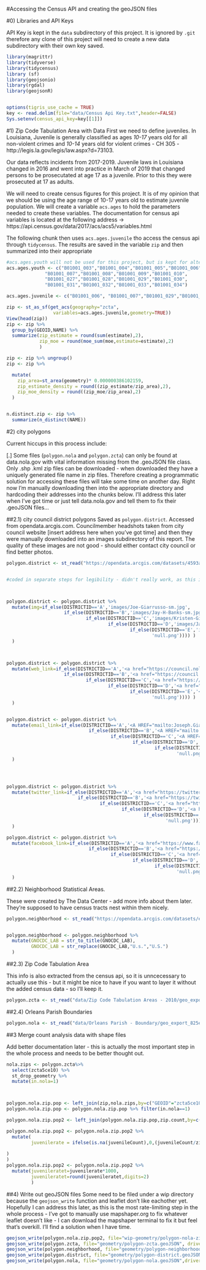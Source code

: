 #Accessing the Census API and creating the geoJSON files

#0) Libraries and API Keys

API Key is kept in the `data` subdirectory of this project.  It is ignored by `.git` therefore any clone of this project will need to create a new data subdirectory with their own key saved.

```{r}
library(magrittr)
library(tidyverse)
library(tidycensus)
library (sf)
library(geojsonio)
library(rgdal)
library(geojsonR)


options(tigris_use_cache = TRUE)
key <- read.delim(file="data/Census Api Key.txt",header=FALSE)
Sys.setenv(census_api_key=key[[1]])
```



#1) Zip Code Tabulation Area with Data
First we need to define juveniles.  In Louisiana, Juvenile is generally classified as ages *10-17* years old for all non-violent crimes and *10-14* years old for violent crimes - CH 305  - http://legis.la.gov/legis/law.aspx?d=73103.  

Our data reflects incidents from 2017-2019.  Juvenile laws in Louisiana changed in 2016 and went into practice in March of 2019 that changed persons to be prosecutated at age 17 as a juvenile.  Prior to this they were prosecuted at 17 as adults.

We will need to create census figures for this project.  It is of my opinion that we should be using the age range of 10-17 years old to estimate juvenile population.  We will create a variable `acs.ages` to hold the parameters needed to create these variables.  The documentation for census api variables is located at the following address -> https://api.census.gov/data/2017/acs/acs5/variables.html

The following chunk then uses `acs.ages.juvenile` tho access the census api through `tidycensus`.  The results are saved in the variable `zip` and then summarized into their appropriate   


```{r }
#acs.ages.youth will not be used for this project, but is kept for alternative use and defined as 0-24
acs.ages.youth <- c("B01001_003","B01001_004","B01001_005","B01001_006",
              "B01001_007","B01001_008","B01001_009","B01001_010",
              "B01001_027","B01001_028","B01001_029","B01001_030",
              "B01001_031","B01001_032","B01001_033","B01001_034")

acs.ages.juvenile <- c("B01001_006", "B01001_007","B01001_029","B01001_030")

zip <- st_as_sf(get_acs(geography="zcta",
                 variables=acs.ages.juvenile,geometry=TRUE))
View(head(zip))
zip <- zip %>%
  group_by(GEOID,NAME) %>% 
  summarize(zip_estimate = round(sum(estimate),2),
            zip_moe = round(moe_sum(moe,estimate=estimate),2)
            )

zip <- zip %>% ungroup()
zip <- zip %>% 

  mutate(
    zip_area=st_area(geometry)* 0.000000386102159,
    zip_estimate_density = round((zip_estimate/zip_area),2),
    zip_moe_density = round((zip_moe/zip_area),2)
  )


n.distinct.zip <- zip %>% 
  summarize(n_distinct(NAME))
```
#2) city polygons

Current hiccups in this process include:

[.] Some files (`polygon.nola` and `polygon.zcta`) can only be found at data.nola.gov with vital information missing from the .geoJSON file class.  Only .shp .kml zip files can be downloaded - when downloaded they have a uniquely generated file name in zip files.  Therefore creating a programmatic solution for accessing these files will take some time on another day.  Right now I'm manually downloading then into the appropriate directory and hardcoding their addresses into the chunks below.  I'll address this later when I've got time or just tell data.nola.gov and tell them to fix their .geoJSON files...


##2.1) city council district polygons
Saved as `polygon.district`.  Accessed from opendata.arcgis.com.  Councilmember headshots taken from city council website [insert address here when you've got time] and then they were manually downloaded into an images subdirectory of this report.  The quality of these images are not good - should either contact city council or find better photos.
```{r}

polygon.district <- st_read("https://opendata.arcgis.com/datasets/4593a994e7644bcc91d9e1c096df1734_0.geojson")


#coded in separate steps for legibility - didn't really work, as this is unlegibile still.  Shoul use a switch or function or something.  Will work on when I've got time...



polygon.district <- polygon.district %>% 
  mutate(img=if_else(DISTRICTID=='A','images/Joe-Giarrusso-sm.jpg',
                     if_else(DISTRICTID=='B','images/Jay-H-Banks-sm.jpg',
                             if_else(DISTRICTID=='C','images/Kristen-Gisleson-Palmer-sm.jpg',
                                     if_else(DISTRICTID=='D','images/Jared-Brossett-sm.jpg',
                                             if_else(DISTRICTID=='E','images/Cyndi-Nguyen-sm.jpg',
                                                     'null.png')))) )
  )



polygon.district <- polygon.district %>% 
  mutate(web_link=if_else(DISTRICTID=='A','<a href="https://council.nola.gov/councilmembers/joseph-giarrusso/">Joeseph I. Giarrusso III</a>',
                     if_else(DISTRICTID=='B','<a href="https://council.nola.gov/councilmembers/jay-banks/">Jay H. Banks</a>',
                             if_else(DISTRICTID=='C','<a href="https://council.nola.gov/councilmembers/kristin-gisleson-palmer/">Kristen Gisleson Palmer</a>',
                                     if_else(DISTRICTID=='D','<a href="https://council.nola.gov/councilmembers/jared-brossett/">Jared C. Brossett</a>',
                                             if_else(DISTRICTID=='E','<a href="https://council.nola.gov/councilmembers/cyndi-nguyen/">Cyndi Nguyen</a>',
                                                     'null.png')))) )
  )


polygon.district <- polygon.district %>% 
  mutate(email_link=if_else(DISTRICTID=='A','<A HREF="mailto:Joseph.Giarrusso@nola.gov">Email</A>',
                              if_else(DISTRICTID=='B','<A HREF="mailto:Jay.Banks@nola.gov> Email</A>',
                                      if_else(DISTRICTID=='C','<A HREF="mailto:Kristin.Palmer@nola.gov> Email</A>',
                                              if_else(DISTRICTID=='D','<A HREF="mailto:councildistrictd@nola.gov> Email</A>',
                                                      if_else(DISTRICTID=='E','A HREF="mailto:Cyndi.Nguyen@nola.gov> Email</A>',
                                                              'null.png')))) )
  )




polygon.district <- polygon.district %>% 
  mutate(twitter_link=if_else(DISTRICTID=='A','<a href="https://twitter.com/CmGiarrusso">Twitter</a>',
                          if_else(DISTRICTID=='B','<a href="https://twitter.com/cmjayhbanks">Twitter</a>',
                                  if_else(DISTRICTID=='C','<a href="https://twitter.com/kgislesonpalmer">Twitter</a>',
                                          if_else(DISTRICTID=='D','<a href="https://twitter.com/JaredCBrossett">Twitter</a>',
                                                  if_else(DISTRICTID=='E','<a href="https://twitter.com/Vote4Cyndi">Twitter</a>',
                                                          'null.png')))) )
  )

polygon.district <- polygon.district %>% 
  mutate(facebook_link=if_else(DISTRICTID=='A','<a href="https://www.facebook.com/cmgiarrusso/">Facebook</a>',
                              if_else(DISTRICTID=='B','<a href="https://www.facebook.com/JHBanks4NOLA/">Facebook</a>',
                                      if_else(DISTRICTID=='C','<a href="https://www.facebook.com/kristin.gislesonpalmer/">Facebook</a>',
                                              if_else(DISTRICTID=='D','<a href="https://www.facebook.com/jared.brossett/">Facebook</a>',
                                                      if_else(DISTRICTID=='E','<a href="https://www.facebook.com/vote4cyndinguyen/">Facebook</a>',
                                                              'null.png')))) )
  )
```


##2.2) Neighborhood Statistical Areas.  

These were created by The Data Center - add more info about them later.  They're supposed to have census tracts nest within them nicely.
```{r}
polygon.neighborhood <- st_read("https://opendata.arcgis.com/datasets/e7daa4c977d14e1b9e2fa4d7aff81e59_0.geojson")


polygon.neighborhood <- polygon.neighborhood %>% 
  mutate(GNOCDC_LAB = str_to_title(GNOCDC_LAB),
         GNOCDC_LAB = str_replace(GNOCDC_LAB,"U.s.","U.S.")
  )


```
##2.3) Zip Code Tabulation Area

This info is also extracted from the census api, so it is unncecessary to actually use this - but it might be nice to have if you want to layer it without the added census data - so I'll keep it.
```{r}
polygon.zcta <- st_read("data/Zip Code Tabulation Areas - 2010/geo_export_f34e0ca6-cfc9-4601-9827-5b9e4e2de208.shp")
```


##2.4) Orleans Parish Boundaries
```{r}
polygon.nola <- st_read("data/Orleans Parish - Boundary/geo_export_825e39e1-e34f-4c7f-816d-3ae98f3a4e90.shp")

```


##3 Merge count analysis data with shape files

Add better documentation later - this is actually the most important step in the whole process and needs to be better thought out.
```{r}
nola.zips <- polygon.zcta%>% 
  select(zcta5ce10) %>%
  st_drop_geometry %>% 
  mutate(in.nola=1)



polygon.nola.zip.pop <- left_join(zip,nola.zips,by=c("GEOID"="zcta5ce10"))
polygon.nola.zip.pop <- polygon.nola.zip.pop %>% filter(in.nola==1)

polygon.nola.zip.pop2 <- left_join(polygon.nola.zip.pop,zip.count,by=c("GEOID"="GEOID"))

polygon.nola.zip.pop2 <- polygon.nola.zip.pop2 %>% 
  mutate(
         juvenilerate = ifelse(is.na(juvenileCount),0,(juvenileCount/zip_estimate)
         
)
)
polygon.nola.zip.pop2 <- polygon.nola.zip.pop2 %>% 
  mutate(juvenileratet=juvenilerate*1000,
         juvenileratet=round(juvenileratet,digits=2)
         )
```

##4) Write out geoJSON files
Some need to be filed under a wip directory because the `geojson_write` function and leaflet don't like eachother yet.  Hopefully I can address this later, as this is the most rate-limiting step in the whole process - I've got to manually use mapshaper.org to fix whatever leaflet doesn't like - I can download the mapshaper terminal to fix it but feel that's overkill.  I'll find a solution when I have time.

```{r}
geojson_write(polygon.nola.zip.pop2, file="wip-geometry/polygon-nola-zip-pop2.geoJSON", driver="GeoJSON")
geojson_write(polygon.zcta, file="geometry/polygon-zcta.geoJSON", driver="GeoJSON")
geojson_write(polygon.neighborhood, file="geometry/polygon-neighborhood.geoJSON", driver="GeoJSON")
geojson_write(polygon.district, file="geometry/polygon-district.geoJSON", driver="GeoJSON")
geojson_write(polygon.nola, file="geometry/polygon-nola.geoJSON",driver="GeoJSON")
```
